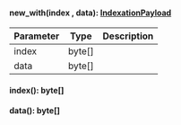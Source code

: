 
#### new_with(index , data): [IndexationPayload](#indexationpayload)



| Parameter       | Type |  Description |
| --------------- | -------- | -------- |
| index | byte[] |   |
| data | byte[] |   |

#### index(): byte[]




#### data(): byte[]



